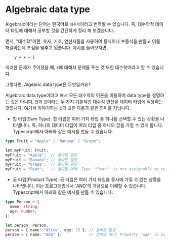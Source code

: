 # Algebraic data type

Algebraic이라는 단어는 한국어로 `대수학`이라고 번역할 수 있습니다. 즉, 대수학적 데이터 타입에 대해서 공부할 것을 간단하게 정리 해 보겠습니다.   

먼저, "대수학"이란, 숫자, 기호, 연산자들을 사용하여 등식이나 부등식을 만들고 이를 해결하는데 초점을 맞추고 있습니다. 예시를 들어보자면,
```
    y = x + 1
```
이러한 문제가 주어졌을 때, x에 대해서 문제를 푸는 것 또한 대수학이라고 할 수 있습니다.

그렇다면, Algebric data type은 무엇일까요?   

Algebraic data type이라고 해서 모든 대수학의 이론을 이용하여 data type을 설명하는 것은 아니며, `합`과 `곱`이라는 두 가지 기본적인 대수적 연산을 데이터 타입에 적용하는 것입니다. 여기서 이야기하는 `합`과 `곱`은 다음과 같은 의미를 지닙니다.

- 합 타입(Sum Type): 합 타입은 여러 가지 타입 중 하나를 선택할 수 있는 상황을 나타냅니다. 즉, 하나의 데이터 타입이 여러 타입 중 하나의 값을 가질 수 있게 합니다. Typescript에서 아래와 같은 예시를 만들 수 있습니다.
```typescript
type Fruit = "Apple" | "Banana" | "Grape";

let myFruit: Fruit;
myFruit = "Apple";  // 올바른 할당
myFruit = "Banana"; // 올바른 할당
myFruit = "Grape";  // 올바른 할당
myFruit = "Pear";   // 컴파일 에러: Type '"Pear"' is not assignable to type 'Fruit'.
```

- 곱 타입(Product Type): 곱 타입은 여러 가지 타입을 동시에 가질 수 있는 상황을 나타냅니다. 이는 프로그래밍에서 'AND'의 개념으로 이해할 수 있습니다. Typescript에서 아래와 같은 예시를 만들 수 있습니다.
```typescript
type Person = {
  name: string;
  age: number;
};

let person: Person;
person = { name: "Alice", age: 25 }; // 올바른 할당
person = { name: "Bob" };            // 컴파일 에러: Property 'age' is missing in type '{ name: string; }' but required in type 'Person'.
```